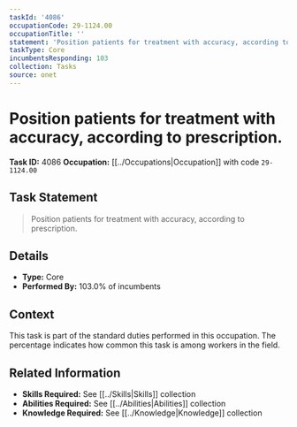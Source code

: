 ```yaml
---
taskId: '4086'
occupationCode: 29-1124.00
occupationTitle: ''
statement: 'Position patients for treatment with accuracy, according to prescription.'
taskType: Core
incumbentsResponding: 103
collection: Tasks
source: onet
---
```

# Position patients for treatment with accuracy, according to prescription.

**Task ID:** 4086
**Occupation:** [[../Occupations|Occupation]] with code `29-1124.00`

## Task Statement

> Position patients for treatment with accuracy, according to prescription.

## Details

- **Type:** Core
- **Performed By:** 103.0% of incumbents

## Context

This task is part of the standard duties performed in this occupation. The percentage indicates how common this task is among workers in the field.

## Related Information

- **Skills Required:** See [[../Skills|Skills]] collection
- **Abilities Required:** See [[../Abilities|Abilities]] collection
- **Knowledge Required:** See [[../Knowledge|Knowledge]] collection
